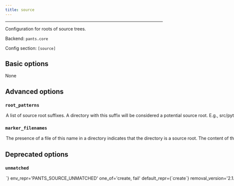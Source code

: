 ```yaml
---
title: source
---
```



---

Configuration for roots of source trees.

Backend: <span className="color--primary">`pants.core`</span>

Config section: <span className="color--primary">`[source]`</span>

<span className={styles.options}>

## Basic options
None

## Advanced options

### `root_patterns`

<Option
  cli_repr={`--source-root-patterns="[["pattern1", "pattern2", ...], ["pattern1", "pattern2", ...], ...]"`}
  env_repr='PANTS_SOURCE_ROOT_PATTERNS'
  default_repr={`[\n  "/",\n  "src",\n  "src/python",\n  "src/py"\n]`}
>

A list of source root suffixes. A directory with this suffix will be considered a potential source root. E.g., `src/python` will match `<buildroot>/src/python`, `<buildroot>/project1/src/python` etc. Prepend a `/` to anchor the match at the buildroot. E.g., `/src/python` will match `<buildroot>/src/python` but not `<buildroot>/project1/src/python`. A `*` wildcard will match a single path segment, e.g., `src/*` will match `<buildroot>/src/python` and `<buildroot>/src/rust`. Use `/` to signify that the buildroot itself is a source root. See https://www.pantsbuild.org/docs/source-roots.

</Option>

### `marker_filenames`

<Option
  cli_repr={`--source-marker-filenames="[filename, filename, ...]"`}
  env_repr='PANTS_SOURCE_MARKER_FILENAMES'
  default_repr={`[]`}
>

The presence of a file of this name in a directory indicates that the directory is a source root. The content of the file doesn&#x27;t matter, and may be empty. Useful when you can&#x27;t or don&#x27;t wish to centrally enumerate source roots via `root_patterns`.

</Option>

## Deprecated options

### `unmatched`

<Option
  cli_repr={`--source-unmatched=<str>`}
  env_repr='PANTS_SOURCE_UNMATCHED'
  one_of='create, fail'
  default_repr={`create`}
  removal_version='2.1.0.dev0'
  removal_hint={'The option `--source-unmatched` does not do anything. Pants will always fail if the source root does not exist.'}
>

Configures the behavior when sources are defined outside of any configured source root. `create` will cause a source root to be implicitly created at the definition location of the sources; `fail` will trigger an error.

</Option>

</span>